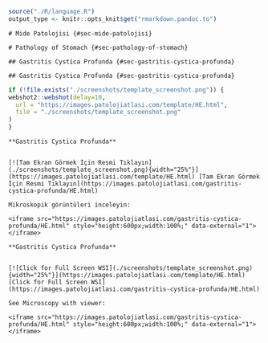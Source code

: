 ```r
source("./R/language.R")
output_type <- knitr::opts_knit$get("rmarkdown.pandoc.to")
```

```asis
# Mide Patolojisi {#sec-mide-patolojisi} 
```

```asis
# Pathology of Stomach {#sec-pathology-of-stomach} 
```

```asis
## Gastritis Cystica Profunda {#sec-gastritis-cystica-profunda} 
```

```asis
## Gastritis Cystica Profunda {#sec-gastritis-cystica-profunda} 
```

```r
if (!file.exists("./screenshots/template_screenshot.png")) {
webshot2::webshot(delay=10,
  url = "https://images.patolojiatlasi.com/template/HE.html",
  file = "./screenshots/template_screenshot.png"
)
}
```

```asis

**Gastritis Cystica Profunda**


[![Tam Ekran Görmek İçin Resmi Tıklayın](./screenshots/template_screenshot.png){width="25%"}](https://images.patolojiatlasi.com/template/HE.html) [Tam Ekran Görmek İçin Resmi Tıklayın](https://images.patolojiatlasi.com/gastritis-cystica-profunda/HE.html)

```


```asis

Mikroskopik görüntüleri inceleyin:

<iframe src="https://images.patolojiatlasi.com/gastritis-cystica-profunda/HE.html" style="height:600px;width:100%;" data-external="1"></iframe>

```

```asis

**Gastritis Cystica Profunda**


[![Click for Full Screen WSI](./screenshots/template_screenshot.png){width="25%"}](https://images.patolojiatlasi.com/template/HE.html) [Click for Full Screen WSI](https://images.patolojiatlasi.com/gastritis-cystica-profunda/HE.html)

```

```asis

See Microscopy with viewer: 

<iframe src="https://images.patolojiatlasi.com/gastritis-cystica-profunda/HE.html" style="height:600px;width:100%;" data-external="1"></iframe>

```
